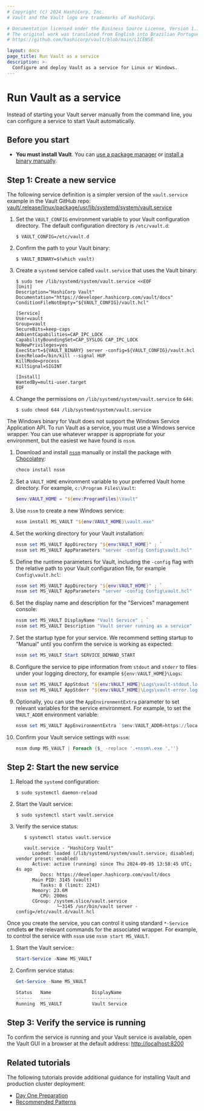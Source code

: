 ```yaml
---
# Copyright (c) 2024 HashiCorp, Inc.
# Vault and the Vault logo are trademarks of HashiCorp.

# Documentation licensed under the Business Source License, Version 1.1.
# The original work was translated from English into Brazilian Portuguese.
# https://github.com/hashicorp/vault/blob/main/LICENSE

layout: docs
page_title: Run Vault as a service
description: >-
  Configure and deploy Vault as a service for Linux or Windows.
---
```


# Run Vault as a service

Instead of starting your Vault server manually from the command line, you can
configure a service to start Vault automatically.

## Before you start

- **You must install Vault**. You can [use a package manager](/vault/install)
  or [install a binary manually](/vault/docs/install/install-binary).


## Step 1: Create a new service

<Tabs>

<Tab heading="Linux shell" group="nix">

<Highlight title="Example tested on Ubuntu 22.04">

   The following service definition is a simpler version of the `vault.service`
   example in the Vault GitHub repo: [vault/.release/linux/package/usr/lib/systemd/system/vault.service](https://github.com/hashicorp/vault/blob/main/.release/linux/package/usr/lib/systemd/system/vault.service)

</Highlight>

1. Set the `VAULT_CONFIG` environment variable to your Vault configuration
   directory. The default configuration directory is `/etc/vault.d`:

   ```shell-session
   $ VAULT_CONFIG=/etc/vault.d
   ```

1. Confirm the path to your Vault binary:
   ```
   $ VAULT_BINARY=$(which vault)
   ```

1. Create a `systemd` service called `vault.service` that uses the Vault
   binary:

   ```shell-session
   $ sudo tee /lib/systemd/system/vault.service <<EOF
   [Unit]
   Description="HashiCorp Vault"
   Documentation="https://developer.hashicorp.com/vault/docs"
   ConditionFileNotEmpty="${VAULT_CONFIG}/vault.hcl"

   [Service]
   User=vault
   Group=vault
   SecureBits=keep-caps
   AmbientCapabilities=CAP_IPC_LOCK
   CapabilityBoundingSet=CAP_SYSLOG CAP_IPC_LOCK
   NoNewPrivileges=yes
   ExecStart=${VAULT_BINARY} server -config=${VAULT_CONFIG}/vault.hcl
   ExecReload=/bin/kill --signal HUP
   KillMode=process
   KillSignal=SIGINT

   [Install]
   WantedBy=multi-user.target
   EOF
   ```

1. Change the permissions on `/lib/systemd/system/vault.service` to `644`:

   ```shell-session
   $ sudo chmod 644 /lib/systemd/system/vault.service
   ```

</Tab>

<Tab heading="Powershell" group="ps">

The Windows binary for Vault does not support the Windows Service Application
API. To run Vault as a service, you must use a Windows service wrapper. You can
use whatever wrapper is appropriate for your environment, but the easiest we
have found is `nssm`.

1. Download and install [`nssm`](https://nssm.cc/) manually or install the
   package with [Chocolatey](https://chocolatey.org/):

   ```powershell
   choco install nssm
   ```

1. Set a `VAULT_HOME` environment variable to your preferred Vault home
   directory. For example, `c:\Program Files\Vault`:

   ```powershell
   $env:VAULT_HOME = "${env:ProgramFiles}\Vault"
   ```

1. Use `nssm` to create a new Windows service:
   ```powershell
   nssm install MS_VAULT "${env:VAULT_HOME}\vault.exe"
   ```

1. Set the working directory for your Vault installation:
   ```powershell
   nssm set MS_VAULT AppDirectory "${env:VAULT_HOME}" ; `
   nssm set MS_VAULT AppParameters "server -config Config\vault.hcl"
   ```

1. Define the runtime parameters for Vault, including the
   `-config` flag with the relative path to your Vault configuration file, for
   example `Config\vault.hcl`:
   ```powershell
   nssm set MS_VAULT AppDirectory "${env:VAULT_HOME}" ; `
   nssm set MS_VAULT AppParameters "server -config Config\vault.hcl"
   ```

1. Set the display name and description for the "Services"
   management console:
   ```powershell
   nssm set MS_VAULT DisplayName "Vault Service" ; `
   nssm set MS_VAULT Description "Vault server running as a service"
   ```

1. Set the startup type for your service. We recommend setting startup to
   "Manual" until you confirm the service is working as expected:
   ```powershell
   nssm set MS_VAULT Start SERVICE_DEMAND_START
   ```

1. Configure the service to pipe information from `stdout` and `stderr` to files
   under your logging directory, for example `${env:VAULT_HOME}\Logs`:
   ```powershell
   nssm set MS_VAULT AppStdout "${env:VAULT_HOME}\Logs\vault-stdout.log" ; `
   nssm set MS_VAULT AppStderr "${env:VAULT_HOME}\Logs\vault-error.log"
   ```

1. Optionally, you can use the `AppEnvironmentExtra` parameter to set relevant
   variables for the service environment. For example, to set the `VAULT_ADDR`
   environment variable:

   ```powershell
   nssm set MS_VAULT AppEnvironmentExtra `$env:VAULT_ADDR=https://localhost:8200
   ```

1. Confirm your Vault service settings with `nssm`:

   ```powershell
   nssm dump MS_VAULT | Foreach {$_ -replace '.+nssm\.exe ',''}
   ```

</Tab>

</Tabs>

## Step 2: Start the new service

<Tabs>

<Tab heading="Linux shell" group="nix">

1. Reload the `systemd` configuration:

   ```shell-session
   $ sudo systemctl daemon-reload
   ```

1. Start the Vault service:

   ```shell-session
   $ sudo systemctl start vault.service
   ```

1. Verify the service status:

   ```shell-session
      $ systemctl status vault.service

      vault.service - "HashiCorp Vault"
         Loaded: loaded (/lib/systemd/system/vault.service; disabled; vendor preset: enabled)
         Active: active (running) since Thu 2024-09-05 13:58:45 UTC; 4s ago
            Docs: https://developer.hashicorp.com/vault/docs
         Main PID: 3145 (vault)
            Tasks: 8 (limit: 2241)
         Memory: 23.6M
            CPU: 200ms
         CGroup: /system.slice/vault.service
                  └─3145 /usr/bin/vault server -config=/etc/vault.d/vault.hcl
   ```

</Tab>

<Tab heading="Powershell" group="ps">

<Highlight title="Use Powershell commands or wrapper commands to manage your service">

   Once you create the service, you can control it using standard `*-Service`
   cmdlets **or** the relevant commands for the associated wrapper. For example,
   to control the service with `nssm` use `nssm start MS_VAULT`.

</Highlight>

1. Start the Vault service::
   ```powershell
   Start-Service -Name MS_VAULT
   ```

1. Confirm service status:

   ```powershell
   Get-Service -Name MS_VAULT

   Status   Name               DisplayName
   ------   ----               -----------
   Running  MS_VAULT           Vault Service
   ```

</Tab>

</Tabs>

## Step 3: Verify the service is running

To confirm the service is running and your Vault service is available, open the
Vault GUI in a browser at the default address:
[http://localhost:8200](http://localhost:8200)

## Related tutorials

The following tutorials provide additional guidance for installing Vault and
production cluster deployment:

- [Day One Preparation](/vault/tutorials/day-one-raft)
- [Recommended Patterns](/vault/tutorials/recommended-patterns)
